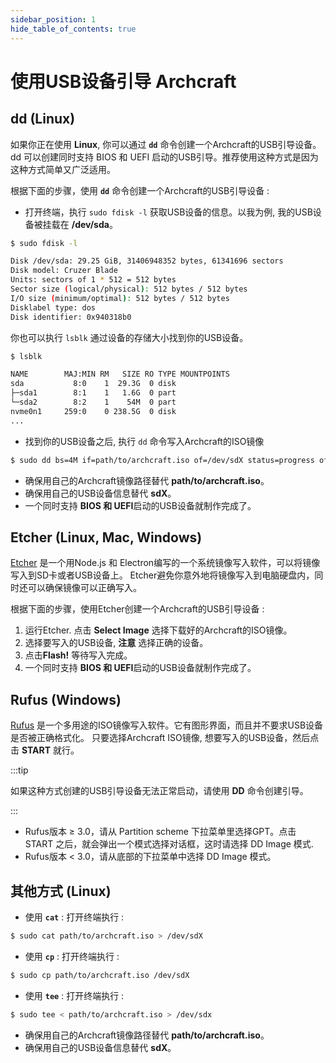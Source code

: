 ```yaml
---
sidebar_position: 1
hide_table_of_contents: true
---
```


# 使用USB设备引导 Archcraft

<!-- Tabs -->

<Tabs>

<TabItem value="dd" label="dd" default>

## dd (Linux)

如果你正在使用 **Linux**, 你可以通过 **`dd`** 命令创建一个Archcraft的USB引导设备。
dd 可以创建同时支持 BIOS 和 UEFI 启动的USB引导。推荐使用这种方式是因为这种方式简单又广泛适用。

根据下面的步骤，使用 **`dd`** 命令创建一个Archcraft的USB引导设备 :

- 打开终端，执行 `sudo fdisk -l` 获取USB设备的信息。以我为例, 我的USB设备被挂载在 **/dev/sda**。

```bash
$ sudo fdisk -l

Disk /dev/sda: 29.25 GiB, 31406948352 bytes, 61341696 sectors
Disk model: Cruzer Blade
Units: sectors of 1 * 512 = 512 bytes
Sector size (logical/physical): 512 bytes / 512 bytes
I/O size (minimum/optimal): 512 bytes / 512 bytes
Disklabel type: dos
Disk identifier: 0x940318b0
```

你也可以执行 `lsblk` 通过设备的存储大小找到你的USB设备。

```bash
$ lsblk

NAME        MAJ:MIN RM   SIZE RO TYPE MOUNTPOINTS
sda           8:0    1  29.3G  0 disk
├─sda1        8:1    1   1.6G  0 part
└─sda2        8:2    1    54M  0 part
nvme0n1     259:0    0 238.5G  0 disk
...
```

- 找到你的USB设备之后, 执行 `dd` 命令写入Archcraft的ISO镜像 

```bash
$ sudo dd bs=4M if=path/to/archcraft.iso of=/dev/sdX status=progress oflag=sync
```

- 确保用自己的Archcraft镜像路径替代 **path/to/archcraft.iso**。
- 确保用自己的USB设备信息替代 **sdX**。
- 一个同时支持 **BIOS 和 UEFI**启动的USB设备就制作完成了。

</TabItem>

<TabItem value="etcher" label="Etcher">

## Etcher (Linux, Mac, Windows)

[Etcher](https://www.balena.io/etcher/) 是一个用Node.js 和 Electron编写的一个系统镜像写入软件，可以将镜像写入到SD卡或者USB设备上。
Etcher避免你意外地将镜像写入到电脑硬盘内，同时还可以确保镜像可以正确写入。

根据下面的步骤，使用Etcher创建一个Archcraft的USB引导设备 :

1. 运行Etcher. 点击 **Select Image** 选择下载好的Archcraft的ISO镜像。
1. 选择要写入的USB设备, **注意** 选择正确的设备。
1. 点击**Flash!** 等待写入完成。
1. 一个同时支持 **BIOS 和 UEFI**启动的USB设备就制作完成了。

</TabItem>

<TabItem value="rufus" label="Rufus">

## Rufus (Windows)

[Rufus](https://rufus.akeo.ie/) 是一个多用途的ISO镜像写入软件。它有图形界面，而且并不要求USB设备是否被正确格式化。
只要选择Archcraft ISO镜像, 想要写入的USB设备，然后点击 **START** 就行。

:::tip

如果这种方式创建的USB引导设备无法正常启动，请使用 **DD** 命令创建引导。

:::

- Rufus版本 ≥ 3.0，请从 Partition scheme 下拉菜单里选择GPT。点击 START 之后，就会弹出一个模式选择对话框，这时请选择 DD Image 模式.
- Rufus版本 < 3.0，请从底部的下拉菜单中选择 DD Image 模式。

</TabItem>

<TabItem value="其他方式" label="其他方式">

## 其他方式 (Linux)

- 使用 **`cat`** : 打开终端执行 :
```bash
$ sudo cat path/to/archcraft.iso > /dev/sdX
```
- 使用 **`cp`** : 打开终端执行 :
```bash
$ sudo cp path/to/archcraft.iso /dev/sdX
```
- 使用 **`tee`** : 打开终端执行 :
```bash
$ sudo tee < path/to/archcraft.iso > /dev/sdx
```

- 确保用自己的Archcraft镜像路径替代 **path/to/archcraft.iso**。
- 确保用自己的USB设备信息替代 **sdX**。

</TabItem>

</Tabs>
